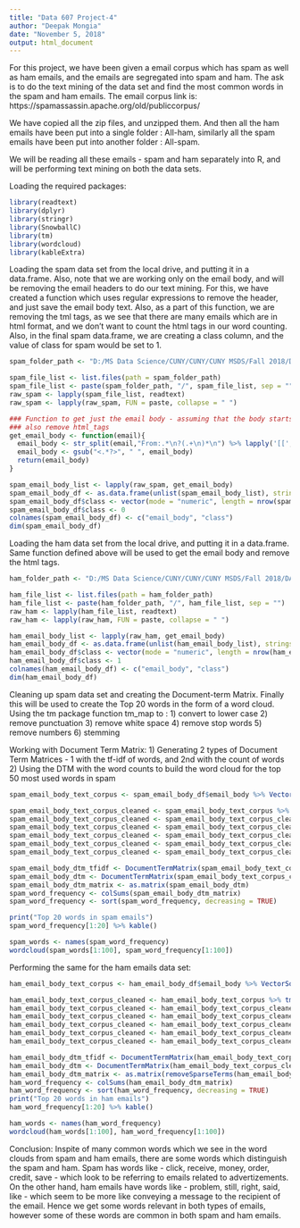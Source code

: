 ```yaml
---
title: "Data 607 Project-4"
author: "Deepak Mongia"
date: "November 5, 2018"
output: html_document
---
```


For this project, we have been given a email corpus which has spam as well as ham emails, and the emails are segregated into spam and ham. The ask is to do the text mining of the data set and find the most common words in the spam and ham emails. 
The email corpus link is: https://spamassassin.apache.org/old/publiccorpus/

We have copied all the zip files, and unzipped them. And then all the ham emails have been put into a single folder : All-ham, similarly all the spam emails have been put into another folder : All-spam.

We will be reading all these emails - spam and ham separately into R, and will be performing text mining on both the data sets.

Loading the required packages:

```r
library(readtext)
library(dplyr)
library(stringr)
library(SnowballC)
library(tm)
library(wordcloud)
library(kableExtra)
```

Loading the spam data set from the local drive, and putting it in a data.frame. Also, note that we are working only on the email body, and will be removing the email headers to do our text mining. For this, we have created a function which uses regular expressions to remove the header, and just save the email body text.
Also, as a part of this function, we are removing the tml tags, as we see that there are many emails which are in html format, and we don't want to count the html tags in our word counting.
Also, in the final spam data.frame, we are creating a class column, and the value of class for spam would be set to 1.

```r
spam_folder_path <- "D:/MS Data Science/CUNY/CUNY/CUNY MSDS/Fall 2018/DATA 607/DATA 607 Week-10/Data 607 Project-4/spamham/All-spam"

spam_file_list <- list.files(path = spam_folder_path)
spam_file_list <- paste(spam_folder_path, "/", spam_file_list, sep = "")
raw_spam <- lapply(spam_file_list, readtext)
raw_spam <- lapply(raw_spam, FUN = paste, collapse = " ")

### Function to get just the email body - assuming that the body starts from the point just after 2 consecutive new line characters that comes for the first time after the string "From:"
### also remove html_tags
get_email_body <- function(email){
  email_body <- str_split(email,"From:.*\n?(.+\n)*\n") %>% lapply('[[',2) %>% unlist()
  email_body <- gsub("<.*?>", " ", email_body)
  return(email_body)
}

spam_email_body_list <- lapply(raw_spam, get_email_body)
spam_email_body_df <- as.data.frame(unlist(spam_email_body_list), stringsAsFactors = FALSE)
spam_email_body_df$class <- vector(mode = "numeric", length = nrow(spam_email_body_df))
spam_email_body_df$class <- 0
colnames(spam_email_body_df) <- c("email_body", "class")
dim(spam_email_body_df)

```

Loading the ham data set from the local drive, and putting it in a data.frame. Same function defined above will be used to get the email body and remove the html tags. 

```r
ham_folder_path <- "D:/MS Data Science/CUNY/CUNY/CUNY MSDS/Fall 2018/DATA 607/DATA 607 Week-10/Data 607 Project-4/spamham/All-ham"

ham_file_list <- list.files(path = ham_folder_path)
ham_file_list <- paste(ham_folder_path, "/", ham_file_list, sep = "")
raw_ham <- lapply(ham_file_list, readtext)
raw_ham <- lapply(raw_ham, FUN = paste, collapse = " ")

ham_email_body_list <- lapply(raw_ham, get_email_body)
ham_email_body_df <- as.data.frame(unlist(ham_email_body_list), stringsAsFactors = FALSE)
ham_email_body_df$class <- vector(mode = "numeric", length = nrow(ham_email_body_df))
ham_email_body_df$class <- 1
colnames(ham_email_body_df) <- c("email_body", "class")
dim(ham_email_body_df)

```


Cleaning up spam data set and creating the Document-term Matrix. Finally this will be used to create the Top 20 words in the form of a word cloud.
Using the tm package function tm_map to :
1) convert to lower case
2) remove punctuation
3) remove white space
4) remove stop words
5) remove numbers
6) stemming

Working with Document Term Matrix:
1) Generating 2 types of Document Term Matrices - 1 with the tf-idf of words, and 2nd with the count of words
2) Using the DTM with the word counts to build the word cloud for the top 50 most used words in spam

```r
spam_email_body_text_corpus <- spam_email_body_df$email_body %>% VectorSource() %>% Corpus()

spam_email_body_text_corpus_cleaned <- spam_email_body_text_corpus %>% tm_map(content_transformer(tolower))
spam_email_body_text_corpus_cleaned <- spam_email_body_text_corpus_cleaned %>% tm_map(removePunctuation)
spam_email_body_text_corpus_cleaned <- spam_email_body_text_corpus_cleaned %>% tm_map(stripWhitespace)
spam_email_body_text_corpus_cleaned <- spam_email_body_text_corpus_cleaned %>% tm_map(removeWords, stopwords("english"))
spam_email_body_text_corpus_cleaned <- spam_email_body_text_corpus_cleaned %>% tm_map(removeNumbers)
spam_email_body_text_corpus_cleaned <- spam_email_body_text_corpus_cleaned %>% tm_map(stemDocument)

spam_email_body_dtm_tfidf <- DocumentTermMatrix(spam_email_body_text_corpus_cleaned, control = list(weighting = weightTfIdf))
spam_email_body_dtm <- DocumentTermMatrix(spam_email_body_text_corpus_cleaned)
spam_email_body_dtm_matrix <- as.matrix(spam_email_body_dtm)
spam_word_frequency <- colSums(spam_email_body_dtm_matrix)
spam_word_frequency <- sort(spam_word_frequency, decreasing = TRUE)

print("Top 20 words in spam emails")
spam_word_frequency[1:20] %>% kable()

spam_words <- names(spam_word_frequency)
wordcloud(spam_words[1:100], spam_word_frequency[1:100])
```

Performing the same for the ham emails data set:
```r
ham_email_body_text_corpus <- ham_email_body_df$email_body %>% VectorSource() %>% Corpus()

ham_email_body_text_corpus_cleaned <- ham_email_body_text_corpus %>% tm_map(content_transformer(tolower))
ham_email_body_text_corpus_cleaned <- ham_email_body_text_corpus_cleaned %>% tm_map(removePunctuation)
ham_email_body_text_corpus_cleaned <- ham_email_body_text_corpus_cleaned %>% tm_map(stripWhitespace)
ham_email_body_text_corpus_cleaned <- ham_email_body_text_corpus_cleaned %>% tm_map(removeWords, stopwords("english"))
ham_email_body_text_corpus_cleaned <- ham_email_body_text_corpus_cleaned %>% tm_map(removeNumbers)
ham_email_body_text_corpus_cleaned <- ham_email_body_text_corpus_cleaned %>% tm_map(stemDocument)

ham_email_body_dtm_tfidf <- DocumentTermMatrix(ham_email_body_text_corpus_cleaned, control = list(weighting = weightTfIdf))
ham_email_body_dtm <- DocumentTermMatrix(ham_email_body_text_corpus_cleaned)
ham_email_body_dtm_matrix <- as.matrix(removeSparseTerms(ham_email_body_dtm, 0.999))
ham_word_frequency <- colSums(ham_email_body_dtm_matrix)
ham_word_frequency <- sort(ham_word_frequency, decreasing = TRUE)
print("Top 20 words in ham emails")
ham_word_frequency[1:20] %>% kable()

ham_words <- names(ham_word_frequency)
wordcloud(ham_words[1:100], ham_word_frequency[1:100])
```


Conclusion:
Inspite of many common words which we see in the word clouds from spam and ham emails, there are some words which distinguish the spam and ham. Spam has words like - click, receive, money, order, credit, save - which look to be referring to emails related to advertizements. On the other hand, ham emails have words like - problem, still, right, said, like - which seem to be more like conveying a message to the recipient of the email.
Hence we get some words relevant in both types of emails, however some of these words are common in both spam and ham emails.